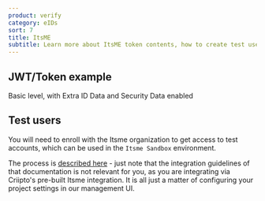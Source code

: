 ```yaml
---
product: verify
category: eIDs
sort: 7
title: ItsME
subtitle: Learn more about ItsME token contents, how to create test users and how to gain access to production.
---
```



## JWT/Token example

Basic level, with Extra ID Data and Security Data enabled

<BelgianItsmeJwtSnippet />

## Test users

You will need to enroll with the Itsme organization to get access to test accounts, which can be used in the `Itsme Sandbox` environment.

The process is [described here](https://brand.belgianmobileid.be/d/CX5YsAKEmVI7/let-s-get-started#/step-by-step-guide/4-test-itsme-in-your-application) - just note that the integration guidelines of that documentation is not relevant for you, as you are integrating via Criipto's pre-built Itsme integration. It is all just a matter of configuring your project settings in our management UI.